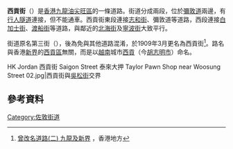 {{Infobox Hong Kong Road
|   中文街道名稱    = 西貢街
|   英文街道名稱    = Saigon Street
|   圖片    =  File:Saigon Street (revised).jpg
|   圖片寬度    = 300px
|   圖片說明    = 
|   圖片2    =  
|   圖片寬度2    = 
|   圖片說明2    = 
|   隸屬幹線     =  
|   路段總長度    =  500m
|   車速限制    =  
|   行車線數量    = 單線西行（志和街至彌敦道、<br/>白加士街至上海街一段）<br/>單線東行（渡船街至廣東道、<br/>炮台街至上海街一段）
|   所在地區    = [[九龍|九龍]][[油尖旺區|油尖旺區]][[佐敦|佐敦]]
|   起點    = [[志和街|志和街]]
|   終點    = [[渡船街_(香港)|渡船街]]與[[文昌街|文昌街]]交界
|   行人專用區 = [[白加士街|白加士街]]至[[彌敦道|彌敦道]]
|   道路命名日期    =  1909年3月
|   命名文件    =  
|   道路動工日期    =   
|   道路興建計劃    = 
|   道路舊名資料    =  第三街
|   通車日期    = 1887年
|   收費 =
}}

'''西貢街'''（{{lang-en|Saigon Street}}）是[[香港|香港]][[九龍|九龍]][[油尖旺區|油尖旺區]]的一條道路。街道分成兩段，位於[[彌敦道|彌敦道]]兩邊，有[[行人隧道|行人隧道]]連接，但不能通車。西貢街東段連接[[志和街|志和街]]、彌敦道等道路，西段連接[[白加士街|白加士街]]、[[渡船街_(香港)|渡船街]]等道路，與鄰近的[[北海街|北海街]]及[[寧波街|寧波街]]大致平行。

街道原名第三街（{{lang-en|Third Street}}），後為免與其他道路混淆，於1909年3月更名為西貢街<ref>[http://www.hk-place.com/view.php?id=358 曾改名道路(二) 九龍及新界] {{Wayback|url=http://www.hk-place.com/view.php?id=358 |date=20101123164219 }}，香港地方</ref>。路名與香港[[新界|新界]]的[[西貢區|西貢區]]無關，而是以[[越南|越南]]城市[[胡志明市|西貢]]（今[[胡志明市|胡志明市]]）命名。
<gallery>
HK Jordan 西貢街 Saigon Street 泰來大押 Taylor Pawn Shop near Woosung Street 02.jpg|西貢街與[[吳松街|吳松街]]交界
</gallery>

== 參考資料 ==
{{reflist}}

[[Category:佐敦街道|Category:佐敦街道]]